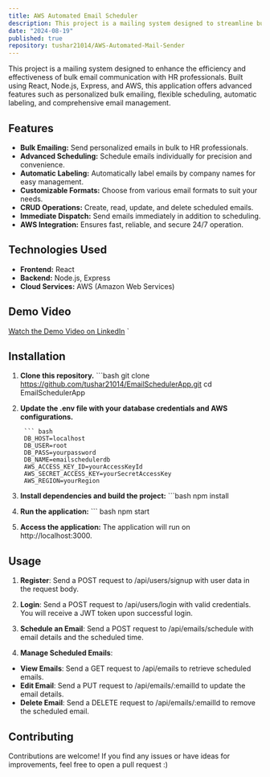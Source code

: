 ```yaml
---
title: AWS Automated Email Scheduler  
description: This project is a mailing system designed to streamline bulk email communication with HR professionals. It features personalized bulk emailing, flexible scheduling, automatic labeling, and efficient email management.  
date: "2024-08-19"  
published: true  
repository: tushar21014/AWS-Automated-Mail-Sender
---
```


This project is a mailing system designed to enhance the efficiency and effectiveness of bulk email communication with HR professionals. Built using React, Node.js, Express, and AWS, this application offers advanced features such as personalized bulk emailing, flexible scheduling, automatic labeling, and comprehensive email management.

## Features

- **Bulk Emailing:** Send personalized emails in bulk to HR professionals.
- **Advanced Scheduling:** Schedule emails individually for precision and convenience.
- **Automatic Labeling:** Automatically label emails by company names for easy management.
- **Customizable Formats:** Choose from various email formats to suit your needs.
- **CRUD Operations:** Create, read, update, and delete scheduled emails.
- **Immediate Dispatch:** Send emails immediately in addition to scheduling.
- **AWS Integration:** Ensures fast, reliable, and secure 24/7 operation.

## Technologies Used

- **Frontend:** React
- **Backend:** Node.js, Express
- **Cloud Services:** AWS (Amazon Web Services)


## Demo Video
[Watch the Demo Video on LinkedIn](https://www.linkedin.com/posts/tushar-gupta-5666ba23b_react-nodejs-express-activity-7219200218557239297-YeTo?utm_source=share&utm_medium=member_desktop)
`

## Installation
1. **Clone this repository.**
        ```bash
        git clone https://github.com/tushar21014/EmailSchedulerApp.git
        cd EmailSchedulerApp
2. **Update the .env file with your database credentials and AWS configurations.**

        ``` bash
        DB_HOST=localhost
        DB_USER=root
        DB_PASS=yourpassword
        DB_NAME=emailschedulerdb
        AWS_ACCESS_KEY_ID=yourAccessKeyId
        AWS_SECRET_ACCESS_KEY=yourSecretAccessKey
        AWS_REGION=yourRegion

3. **Install dependencies and build the project:**
        ```bash
        npm install
4. **Run the application:**
        ``` bash
        npm start
5. **Access the application:**
    The application will run on http://localhost:3000.
## Usage
1. **Register**: Send a POST request to /api/users/signup with user data in the request body.

2. **Login**: Send a POST request to /api/users/login with valid credentials. You will receive a JWT token upon successful login.

3. **Schedule an Email**: Send a POST request to /api/emails/schedule with email details and the scheduled time.

4. **Manage Scheduled Emails**:

- **View Emails**: Send a GET request to /api/emails to retrieve scheduled emails.
- **Edit Email**: Send a PUT request to /api/emails/:emailId to update the email details.
- **Delete Email**: Send a DELETE request to /api/emails/:emailId to remove the scheduled email.


## Contributing
Contributions are welcome! If you find any issues or have ideas for improvements, feel free to open a pull request :)
